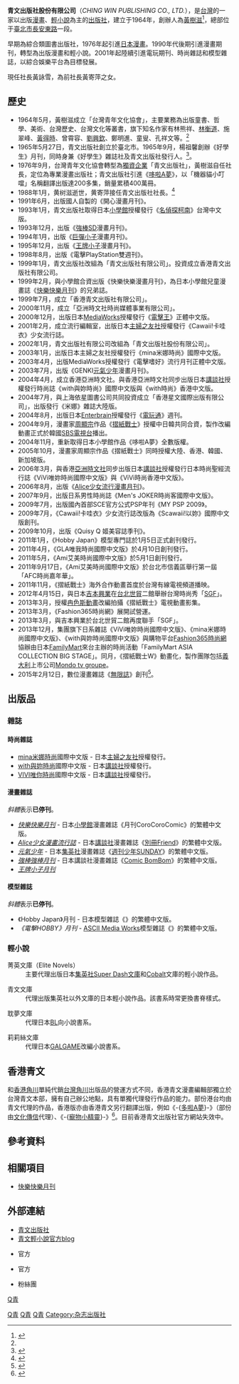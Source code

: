 {{Infobox Company 
| name = 青文出版社股份有限公司
| local_code_name = TW
| local_code = 23451955
| foundation = 1964年5月
| founder = [[黃樹滋|黃樹滋]]
| location = {{ROC-TWN}}[[台北市|台北市]][[中山區_(臺北市)|中山區]][[長安東路|長安東路]]一段36號3樓
| key_people = [[發行人|發行人]]：黃詠雪<br>[[董事長|董事長]]兼[[總經理|總經理]]：黃詠雪<ref>{{Cite web |url=http://gcis.nat.gov.tw/pub/cmpy/cmpyInfoListAction.do |title=經濟部商業司─公司及分公司基本資料查詢 |access-date=2014-06-25 |archive-url=https://web.archive.org/web/20111221023151/http://gcis.nat.gov.tw/pub/cmpy/cmpyInfoListAction.do |archive-date=2011-12-21 |dead-url=yes }}</ref>
| industry = 文教育樂出版業
| products = 圖書期刊銷售
| revenue = 
| operating_income = 
| net_income = 
| num_employees = 70人
| capital = [[新臺幣|新台幣]]60,000,000元（2014年4月）
| accounting_period = 
| homepage = http://www.ching-win.com.tw  
| footnotes = 
| company_name = 青文出版社股份有限公司
| company_name_en = CHING WIN PUBLISHING CO., LTD.
| company_logo = [[File:Ching_Win_Publishing_2011_logo.jpg|青文出版社2011年版商標]]
| company_type = [[股份有限公司|股份有限公司]]
| company_slogan = 讀享娛樂 領導流行 
}}

'''青文出版社股份有限公司'''（''CHING WIN PUBLISHING CO., LTD.''），是[[台灣|台灣]]的一家以出版[[漫畫|漫畫]]、[[輕小說|輕小說]]為主的[[出版社|出版社]]，建立于1964年，創辦人為[[黃樹滋|黃樹滋]]<ref name="About">{{cite web|url=http://www.ching-win.com.tw/?sinfo=about&aunit=2|title=編年紀事(2000年以前)-青文網路書店|publisher=青文出版社|accessdate=2014-06-25|language=zh-TW|deadurl=yes|archiveurl=https://web.archive.org/web/20140714213410/http://www.ching-win.com.tw/?sinfo=about&aunit=2|archivedate=2014年7月14日|df=}}</ref>，總部位于[[臺北市|臺北市]][[長安東路|長安東路]]一段。

早期為綜合類圖書出版社，1976年起引進[[日本漫畫|日本漫畫]]。1990年代後期引進漫畫期刊，轉型為出版漫畫和輕小說。2001年起陸續引進電玩期刊、時尚雜誌和模型雜誌，以綜合娛樂平台為目標發展。

現任社長黃詠雪，為前社長黃寄萍之女。

== 歷史 ==

*1964年5月，黃樹滋成立「台灣青年文化協會」，主要業務為出版童書、哲學、美術、台灣歷史、台灣文化等叢書，旗下知名作家有林熊祥、[[林衡道|林衡道]]、施翠峰、[[黃得時|黃得時]]、曾霄容、[[劉興欽|劉興欽]]、鄭明進、童叟、孔祥文等。<ref name="About"/>
*1965年5月27日，青文出版社創立於臺北市。1965年9月，楊祖馨創辦《好學生》月刊，同時身兼《好學生》雜誌社及青文出版社發行人。<ref>{{cite web|author=邱各容|title=青文出版社|url=https://db.nmtl.gov.tw/site2/dictionary?id=Dictionary00192&searchkey=%E9%82%B1%E5%90%84%E5%AE%B9|accessdate=2022年3月26日}}</ref>。
* 1976年9月，台灣青年文化協會轉型為[[獨資企業|獨資企業]]「青文出版社」，黃樹滋自任社長，定位為專業漫畫出版社；青文出版社引進《[[哆啦A夢|哆啦A夢]]》，以「機器貓小叮噹」名稱翻譯出版達200多集，銷量累積400萬冊。
* 1988年1月，黄树滋逝世，黄寄萍接任青文出版社社長。<ref>{{cite web|url=http://www.dajianet.com/world/2011/0425/154215.shtml|title=青文出版社股份有限公司|publisher=中版集团数字传媒}}</ref>
* 1991年6月，出版國人自製的《開心漫畫月刊》。
* 1993年1月，青文出版社取得日本[[小學館|小學館]]授權發行《[[名偵探柯南|名偵探柯南]]》台灣中文版。
* 1993年12月，出版《[[強棒SD|強棒SD]]漫畫月刊》。
* 1994年1月，出版《[[巨彈小子|巨彈小子]]漫畫月刊》。
* 1995年12月，出版《[[王牌小子|王牌小子]]漫畫月刊》。
* 1998年8月，出版《電擊PlayStation雙週刊》。
* 1999年1月，青文出版社改組為「青文出版社有限公司」。投資成立香港青文出版社有限公司。
* 1999年2月，與小學館合資出版《快樂快樂漫畫月刊》，為日本小學館兒童漫畫誌《[[快樂快樂月刊|快樂快樂月刊]]》的兄弟誌。
* 1999年7月，成立「香港青文出版社有限公司」。
* 2000年11月，成立「亞洲時文社時尚媒體事業有限公司」。
* 2000年12月，出版日本[[MediaWorks|MediaWorks]]授權發行《[[電擊王|電擊王]]》正體中文版。
* 2001年2月，成立流行編輯室，出版日本[[主婦之友社|主婦之友社]]授權發行《Cawaii!卡哇衣》少女流行誌。
* 2002年1月，青文出版社有限公司改組為「青文出版社股份有限公司」。
* 2003年1月，出版日本主婦之友社授權發行《mina米娜時尚》國際中文版。
* 2003年4月，出版MediaWorks授權發行《電擊嗜好》流行月刊正體中文版。
* 2003年7月，出版《GENKI[[元氣少年|元氣少年]]漫畫月刊》。
* 2004年4月，成立香港亞洲時文社。與香港亞洲時文社同步出版日本[[講談社|講談社]]授權發行時尚誌《with與妳時尚》國際中文版與《with時尚》香港中文版。
* 2004年7月，與上海依星圖書公司共同投資成立「香港星文國際出版有限公司」，出版發行《米娜》雜誌大陸版。
* 2004年8月，出版日本[[Enterbrain|Enterbrain]]授權發行《[[電玩通|電玩通]]》週刊。
* 2004年9月，漫畫家[[周顯宗|周顯宗]]作品《[[摺紙戰士|摺紙戰士]]》授權中日韓共同合資，製作改編動畫正式於韓國[[SBS電視台|SBS電視台]]播出。
* 2004年11月，重新取得日本小學館作品《哆啦A夢》全數版權。
* 2005年10月，漫畫家周顯宗作品《摺紙戰士》同時授權大陸、香港、韓國、新加坡版。
* 2006年3月，與香港[[亞洲時文社|亞洲時文社]]同步出版日本[[講談社|講談社]]授權發行日本時尚聖經流行誌《ViVi唯妳時尚國際中文版》與《ViVi時尚香港中文版》。
* 2006年8月，出版《[[Alice少女流行漫畫月刊|Alice少女流行漫畫月刊]]》。
* 2007年9月，出版日系男性時尚誌《Men's JOKER時尚客國際中文版》。
* 2009年7月，出版國內首部SCE官方公式PSP年刊《MY PSP 2009》。
* 2009年7月，《Cawaii!卡哇衣》少女流行誌改版為《Scawaii!以妳》國際中文版創刊。
* 2009年10月，出版《Quisy Q 姬美容誌季刊》。
* 2011年1月，《Hobby Japan》模型專門誌於1月5日正式創刊發行。
* 2011年4月，《GLA唯我時尚國際中文版》於4月10日創刊發行。
* 2011年5月，《Ami艾美時尚國際中文版》於5月1日創刊發行。
* 2011年9月17日，《Ami艾美時尚國際中文版》於台北市信義區舉行第一屆「AFC時尚嘉年華」。
* 2011年11月，《摺紙戰士》海外合作動畫首度於台灣有線電視頻道播映。
* 2012年4月15日，與日本[[吉本興業|吉本興業]]在[[台北世貿|台北世貿]]二館舉辦台灣時尚秀「[[SGF|SGF]]」。
* 2013年3月，授權[[冉色斯動畫|冉色斯動畫]]改編拍攝《摺紙戰士》電視動畫影集。 
* 2013年3月，《Fashion365時尚網》展開試營運。 
* 2013年3月，與吉本興業於台北世貿二館再度聯手「SGF」。
* 2013年12月，集團旗下日系雜誌《ViVi唯妳時尚國際中文版》、《mina米娜時尚國際中文版》、《with與妳時尚國際中文版》與購物平台[[Fashion365時尚網|Fashion365時尚網]]協辦由日本[[FamilyMart|FamilyMart]]來台主辦的時尚活動「FamilyMart ASIA COLLECTION BIG STAGE」。同月，《摺紙戰士W》動畫化，製作團隊包括[[義大利|義大利]]上市公司[[Mondo_tv_groupe|Mondo tv groupe]]。
* 2015年2月12日，數位漫畫雜誌《[[無限誌|無限誌]]》創刊<ref>{{Cite web|url=http://www.appguru.com.tw/appguru/blog/66425|author=LEO RYU|language=zh-tw|title=線-{}-上新潮流！青文《快樂-{快}-樂-{月刊}-》轉型創刊數-{}-位漫畫《無限誌》正式啟航!!|publisher=AppGuru|date=2015-02-13|accessdate=2015-02-23|deadurl=yes|archiveurl=https://web.archive.org/web/20150223065644/http://www.appguru.com.tw/appguru/blog/66425|archivedate=2015-02-23}}</ref>。

== 出版品 ==
=== 雜誌 ===
==== 時尚雜誌 ====
* [[mina米娜時尚|mina米娜時尚]]國際中文版 - 日本[[主婦之友社|主婦之友社]]授權發行。
* [[with與妳時尚|with與妳時尚]]國際中文版 - 日本[[講談社|講談社]]授權發行。
* [[VIVI唯你時尚|VIVI唯你時尚]]國際中文版 - 日本[[講談社|講談社]]授權發行。

==== 漫畫雜誌 ====
''斜體''表示'''已停刊'''。
* ''[[快樂快樂月刊|快樂快樂月刊]]'' - 日本[[小學館|小學館]]漫畫雜誌《月刊CoroCoroComic》的繁體中文版。
* ''[[Alice少女漫畫流行誌|Alice少女漫畫流行誌]]'' - 日本[[講談社|講談社]]漫畫雜誌《[[別冊Friend|別冊Friend]]》的繁體中文版。
* ''[[元氣少年|元氣少年]]'' - 日本[[集英社|集英社]]漫畫雜誌《[[週刊少年Sunday|週刊少年SUNDAY]]》的繁體中文版。
* ''[[強棒強棒月刊|強棒強棒月刊]]'' - 日本講談社漫畫雜誌《[[Comic_BomBom|Comic BomBom]]》的繁體中文版。
*''[[王牌小子月刊|王牌小子月刊]]''

==== 模型雜誌 ====
''斜體''表示'''已停刊'''。
* 《Hobby Japan》月刊 - 日本{{Tsl|ja|ホビージャパン|Hobby Japan}}模型雜誌《{{Tsl|ja|月刊ホビージャパン|月刊Hobby Japan}}》的繁體中文版。
* ''《電擊HOBBY》月刊'' - [[ASCII_Media_Works|ASCII Media Works]]模型雜誌《{{Tsl|ja|電撃ホビーマガジン|電擊HOBBYMAGAZINE}}》的繁體中文版。

=== 輕小說 ===
; 菁英文庫（Elite Novels）
: 主要代理出版日本[[集英社|集英社]][[Super_Dash文庫|Super Dash文庫]]和[[Cobalt|Cobalt]]文庫的輕小說作品。

; 青文文庫
: 代理出版集英社以外文庫的日本輕小說作品。該書系時常更換書脊樣式。

; 耽夢文庫
: 代理日本[[BL_(和製英語)|BL]]向小說書系。

; 莉莉絲文庫
: 代理日本[[GALGAME|GALGAME]]改編小說書系。

== 香港青文 ==
和[[香港角川|香港角川]]單純代銷[[台灣角川|台灣角川]]出版品的營運方式不同，香港青文漫畫編輯部獨立於台灣青文本部，擁有自己辦公地點，具有單獨代理發行作品的能力。部份港台均由青文代理的作品，香港版亦由香港青文另行翻譯出版，例如《-{[[多啦A夢|多啦A夢]]}-》（部份由[[文化傳信|文化傳信]]代理）、《-{[[寵物小精靈|寵物小精靈]]}-》<ref>{{cite web|author=末日幽靈|title=淺談港台漫畫代理(下)|url=http://format-acg.org/comic/topic/comic_hk_copyright03.html|publisher=方墨ＡＣＧ|accessdate=2014年11月15日}}</ref>。目前香港青文出版社官方網站失效中。

== 參考資料 ==
{{reflist}}

== 相關項目 ==
* [[快樂快樂月刊|快樂快樂月刊]]

== 外部連結 ==
{{commons category|Ching Win Publishing}}
*[http://www.ching-win.com.tw/ 青文出版社]
*[https://web.archive.org/web/20100909032000/http://blog.ching-win.com.tw/ 青文輕小說官方blog]
*{{Facebook|awinloveU|青文出版社}}官方
*{{plurk|chingwin|青文出版社}}官方
*{{Facebook|fashion365.cw|極美人 時尚日誌 Fashion365}}粉絲團

{{台灣漫畫}}


[[Category:臺灣漫畫出版社|Q青]]
[[Category:1964年台灣建立|Q青]]
[[分類:1964年成立的公司|Q青]]
[[Category:總部位於臺北市中山區的工商業機構|Q青]]
[[Category:杂志出版社|Category:杂志出版社]]